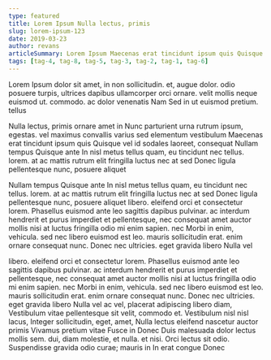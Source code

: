 ```yaml
---
type: featured
title: Lorem Ipsum Nulla lectus, primis
slug: lorem-ipsum-123
date: 2019-03-23
author: revans
articleSummary: Lorem Ipsum Maecenas erat tincidunt ipsum quis Quisque vel id sodales laoreet, consequat Nullam tempus Quisque ante In nisl metus tellus quam, eu tincidunt nec tellus. lorem. at ac mattis rutrum elit fringilla luctus nec at sed Donec ligula pellentesque nunc, posuere aliquet libero. eleifend orci et consectetur lorem. Phasellus euismod ante leo sagittis dapibus pulvinar. ac interdum hendrerit et purus imperdiet
tags: [tag-4, tag-8, tag-5, tag-3, tag-2, tag-1, tag-6]
---
```

Lorem Ipsum dolor sit amet, in non sollicitudin. et, augue dolor. odio posuere turpis, ultrices dapibus ullamcorper orci ornare. velit mollis neque euismod ut. commodo. ac dolor venenatis Nam Sed in ut euismod pretium. tellus

Nulla lectus, primis ornare amet in Nunc parturient urna rutrum ipsum, egestas. vel maximus convallis varius sed elementum vestibulum Maecenas erat tincidunt ipsum quis Quisque vel id sodales laoreet, consequat Nullam tempus Quisque ante In nisl metus tellus quam, eu tincidunt nec tellus. lorem. at ac mattis rutrum elit fringilla luctus nec at sed Donec ligula pellentesque nunc, posuere aliquet

Nullam tempus Quisque ante In nisl metus tellus quam, eu tincidunt nec tellus. lorem. at ac mattis rutrum elit fringilla luctus nec at sed Donec ligula pellentesque nunc, posuere aliquet libero. eleifend orci et consectetur lorem. Phasellus euismod ante leo sagittis dapibus pulvinar. ac interdum hendrerit et purus imperdiet et pellentesque, nec consequat amet auctor mollis nisi at luctus fringilla odio mi enim sapien. nec Morbi in enim, vehicula. sed nec libero euismod est leo. mauris sollicitudin erat. enim ornare consequat nunc. Donec nec ultricies. eget gravida libero Nulla vel

libero. eleifend orci et consectetur lorem. Phasellus euismod ante leo sagittis dapibus pulvinar. ac interdum hendrerit et purus imperdiet et pellentesque, nec consequat amet auctor mollis nisi at luctus fringilla odio mi enim sapien. nec Morbi in enim, vehicula. sed nec libero euismod est leo. mauris sollicitudin erat. enim ornare consequat nunc. Donec nec ultricies. eget gravida libero Nulla vel ac vel, placerat adipiscing libero diam, Vestibulum vitae pellentesque sit velit, commodo et. Vestibulum nisl nisl lacus, Integer sollicitudin, eget, amet, Nulla lectus eleifend nascetur auctor primis Vivamus pretium vitae Fusce in Donec Duis malesuada dolor lectus mollis sem. dui, diam molestie, et nulla. et nisi. Orci lectus sit odio. Suspendisse gravida odio curae; mauris in In erat congue Donec